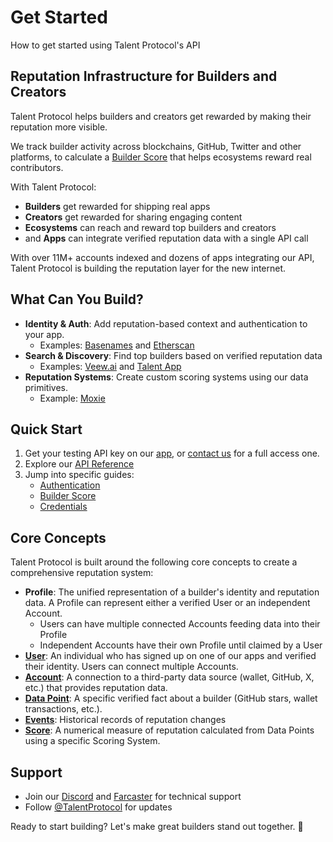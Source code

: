 # Get Started

How to get started using Talent Protocol's API

## Reputation Infrastructure for Builders and Creators

Talent Protocol helps builders and creators get rewarded by making their reputation more visible.

We track builder activity across blockchains, GitHub, Twitter and other platforms, to calculate a [Builder Score](/docs/protocol-concepts/scoring-systems/builder-score) that helps ecosystems reward real contributors.

With Talent Protocol:

* **Builders** get rewarded for shipping real apps
* **Creators** get rewarded for sharing engaging content
* **Ecosystems** can reach and reward top builders and creators
* and **Apps** can integrate verified reputation data with a single API call


With over 11M+ accounts indexed and dozens of apps integrating our API, Talent Protocol is building the reputation layer for the new internet.

## What Can You Build?

* **Identity & Auth**: Add reputation-based context and authentication to your app.
  * Examples: [Basenames](https://x.com/TalentProtocol/status/1825995151275434439) and [Etherscan](https://x.com/TalentProtocol/status/1830974248363622607)
* **Search & Discovery**: Find top builders based on verified reputation data
  * Examples: [Veew.ai](https://veew.ai/) and [Talent App](https://app.talentprotocol.com/search)
* **Reputation Systems**: Create custom scoring systems using our data primitives.
  *   Example: [Moxie](https://build.moxie.xyz/the-moxie-protocol/based-rewards#breakdown-of-the-formula)

## Quick Start

1. Get your testing API key on our [app](https://app.talentprotocol.com/developers), or [contact us](https://tally.so/r/mYYjPJ) for a full access one.
2. Explore our [API Reference](/docs/developers/talent-api/api-reference-v1)
3. Jump into specific guides:
    * [Authentication](/docs/developers/talent-api/authentication)
    * [Builder Score](/docs/developers/talent-api/api-reference-v2/score)
    * [Credentials](/docs/developers/talent-api/api-reference-v2/credentials)

## Core Concepts

Talent Protocol is built around the following core concepts to create a comprehensive reputation system:

* **Profile**: The unified representation of a builder's identity and reputation data. A Profile can represent either a verified User or an independent Account.
  * Users can have multiple connected Accounts feeding data into their Profile
  * Independent Accounts have their own Profile until claimed by a User
* [**User**](/docs/protocol-concepts/user): An individual who has signed up on one of our apps and verified their identity. Users can connect multiple Accounts.
* [**Account**](/docs/protocol-concepts/account): A connection to a third-party data source (wallet, GitHub, X, etc.) that provides reputation data.
* [**Data Point**](/docs/protocol-concepts/data-point): A specific verified fact about a builder (GitHub stars, wallet transactions, etc.).
* [**Events**](/docs/protocol-concepts/event): Historical records of reputation changes
* [**Score**](/docs/protocol-concepts/scoring-systems): A numerical measure of reputation calculated from Data Points using a specific Scoring System.

## Support

* Join our [Discord](https://discord.gg/talentprotocol) and [Farcaster](https://warpcast.com/~/channel/talent) for technical support
* Follow [@TalentProtocol](https://twitter.com/TalentProtocol) for updates

Ready to start building? Let's make great builders stand out together. 🫡
